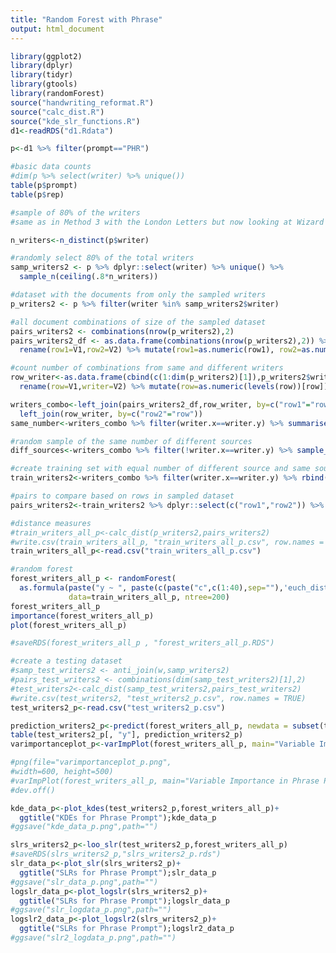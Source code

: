 ```yaml
---
title: "Random Forest with Phrase"
output: html_document
---
```


```r
library(ggplot2)
library(dplyr)
library(tidyr)
library(gtools)
library(randomForest)
source("handwriting_reformat.R")
source("calc_dist.R")
source("kde_slr_functions.R")
d1<-readRDS("d1.Rdata")

p<-d1 %>% filter(prompt=="PHR")

#basic data counts
#dim(p %>% select(writer) %>% unique())
table(p$prompt)
table(p$rep)
```

```r
#sample of 80% of the writers
#same as in Method 3 with the London Letters but now looking at Wizard of Oz prompt

n_writers<-n_distinct(p$writer)

#randomly select 80% of the total writers
samp_writers2 <- p %>% dplyr::select(writer) %>% unique() %>%
  sample_n(ceiling(.8*n_writers))

#dataset with the documents from only the sampled writers
p_writers2 <- p %>% filter(writer %in% samp_writers2$writer)

#all document combinations of size of the sampled dataset
pairs_writers2 <- combinations(nrow(p_writers2),2)
pairs_writers2_df <- as.data.frame(combinations(nrow(p_writers2),2)) %>%
  rename(row1=V1,row2=V2) %>% mutate(row1=as.numeric(row1), row2=as.numeric(row2))

#count number of combinations from same and different writers
row_writer<-as.data.frame(cbind(c(1:dim(p_writers2)[1]),p_writers2$writer)) %>%
  rename(row=V1,writer=V2) %>% mutate(row=as.numeric(levels(row))[row])

writers_combo<-left_join(pairs_writers2_df,row_writer, by=c("row1"="row")) %>% 
  left_join(row_writer, by=c("row2"="row"))
same_number<-writers_combo %>% filter(writer.x==writer.y) %>% summarise(n())

#random sample of the same number of different sources
diff_sources<-writers_combo %>% filter(!writer.x==writer.y) %>% sample_n(same_number[[1]])

#create training set with equal number of different source and same source
train_writers2<-writers_combo %>% filter(writer.x==writer.y) %>% rbind(diff_sources)

#pairs to compare based on rows in sampled dataset
pairs_writers2<-train_writers2 %>% dplyr::select(c("row1","row2")) %>% as.matrix()

#distance measures 
#train_writers_all_p<-calc_dist(p_writers2,pairs_writers2)
#write.csv(train_writers_all_p, "train_writers_all_p.csv", row.names = TRUE)
train_writers_all_p<-read.csv("train_writers_all_p.csv")
```

```r
#random forest
forest_writers_all_p <- randomForest(
  as.formula(paste("y ~ ", paste(c(paste("c",c(1:40),sep=""),'euch_dist'),collapse= "+"))),
             data=train_writers_all_p, ntree=200)
forest_writers_all_p
importance(forest_writers_all_p)
plot(forest_writers_all_p)

#saveRDS(forest_writers_all_p , "forest_writers_all_p.RDS")
```

```r
#create a testing dataset
#samp_test_writers2 <- anti_join(w,samp_writers2)
#pairs_test_writers2 <- combinations(dim(samp_test_writers2)[1],2)
#test_writers2<-calc_dist(samp_test_writers2,pairs_test_writers2)
#write.csv(test_writers2, "test_writers2_p.csv", row.names = TRUE)
test_writers2_p<-read.csv("test_writers2_p.csv")
```

```r
prediction_writers2_p<-predict(forest_writers_all_p, newdata = subset(test_writers2_p, select=-c(y)))
table(test_writers2_p[, "y"], prediction_writers2_p)
varimportanceplot_p<-varImpPlot(forest_writers_all_p, main="Variable Importance in Random Forest");varimportanceplot_p

#png(file="varimportanceplot_p.png",
#width=600, height=500)
#varImpPlot(forest_writers_all_p, main="Variable Importance in Phrase Prompt Random Forest")
#dev.off()
```

```r
kde_data_p<-plot_kdes(test_writers2_p,forest_writers_all_p)+
  ggtitle("KDEs for Phrase Prompt");kde_data_p
#ggsave("kde_data_p.png",path="")
```

```r
slrs_writers2_p<-loo_slr(test_writers2_p,forest_writers_all_p)
#saveRDS(slrs_writers2_p,"slrs_writers2_p.rds")
slr_data_p<-plot_slr(slrs_writers2_p)+
  ggtitle("SLRs for Phrase Prompt");slr_data_p
#ggsave("slr_data_p.png",path="")
logslr_data_p<-plot_logslr(slrs_writers2_p)+
  ggtitle("SLRs for Phrase Prompt");logslr_data_p
#ggsave("slr_logdata_p.png",path="")
logslr2_data_p<-plot_logslr2(slrs_writers2_p)+
  ggtitle("SLRs for Phrase Prompt");logslr2_data_p
#ggsave("slr2_logdata_p.png",path="")
```
